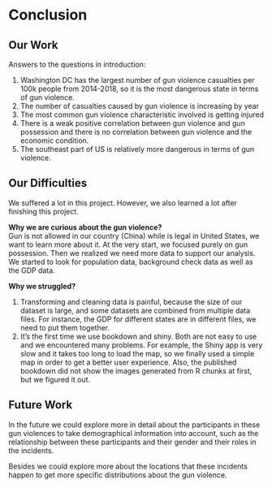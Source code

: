 # Conclusion

## Our Work

Answers to the questions in introduction:  

1. Washington DC has the largest number of gun violence casualties per 100k people from 2014-2018, so it is the most dangerous state in terms of gun violence.
2. The number of casualties caused by gun violence is increasing by year
3. The most common gun violence characteristic involved is getting injured
4. There is a weak positive correlation between gun violence and gun possession and there is no correlation between gun violence and the economic condition.
5. The southeast part of US is relatively more dangerous in terms of gun violence.

## Our Difficulties

We suffered a lot in this project. However, we also learned a lot after finishing this project.

**Why we are curious about the gun violence?**  
Gun is not allowed in our country (China) while is legal in United States, we want to learn more about it. At the very start, we focused purely on gun possession. Then we realized we need more data to support our analysis. We started to look for  population data, background check data as well as the GDP data.

**Why we struggled?**  

1. Transforming and cleaning data is painful, because the size of our dataset is large, and some datasets are combined from multiple data files. For instance, the GDP for different states are in different files, we need to put them together. 
2. It’s the first time we use bookdown and shiny. Both are not easy to use and we encountered many problems. For example, the Shiny app is very slow and it takes too long to load the map, so we finally used a simple map in order to get a better user experience. Also, the published bookdown did not show the images generated from R chunks at first, but we figured it out.

## Future Work

In the future we could explore more in detail about the participants in these gun violences to take demographical information into account, such as the relationship between these participants and their gender and their roles in the incidents.

Besides we could explore more about the locations that these incidents happen to get more specific distributions about the gun violence.